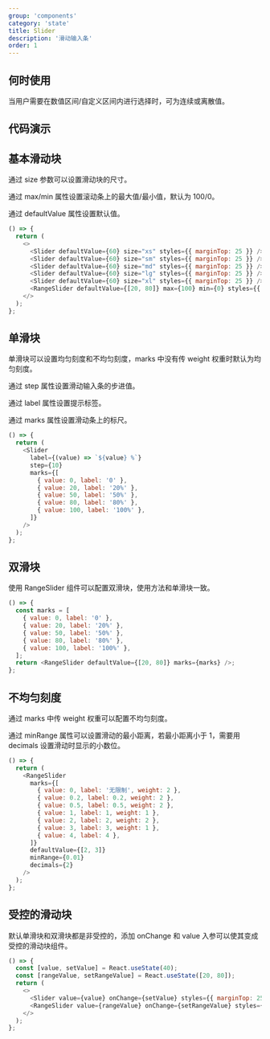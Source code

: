 ```yaml
---
group: 'components'
category: 'state'
title: Slider
description: '滑动输入条'
order: 1
---
```


## 何时使用

当用户需要在数值区间/自定义区间内进行选择时，可为连续或离散值。

## 代码演示

## 基本滑动块

通过 size 参数可以设置滑动块的尺寸。

通过 max/min 属性设置滚动条上的最大值/最小值，默认为 100/0。

通过 defaultValue 属性设置默认值。

```js live=true
() => {
  return (
    <>
      <Slider defaultValue={60} size="xs" styles={{ marginTop: 25 }} />
      <Slider defaultValue={60} size="sm" styles={{ marginTop: 25 }} />
      <Slider defaultValue={60} size="md" styles={{ marginTop: 25 }} />
      <Slider defaultValue={60} size="lg" styles={{ marginTop: 25 }} />
      <Slider defaultValue={60} size="xl" styles={{ marginTop: 25 }} />
      <RangeSlider defaultValue={[20, 80]} max={100} min={0} styles={{ marginTop: 25 }} />
    </>
  );
};
```

## 单滑块

单滑块可以设置均匀刻度和不均匀刻度，marks 中没有传 weight 权重时默认为均匀刻度。

通过 step 属性设置滑动输入条的步进值。

通过 label 属性设置提示标签。

通过 marks 属性设置滑动条上的标尺。

```js live=true
() => {
  return (
    <Slider
      label={(value) => `${value} %`}
      step={10}
      marks={[
        { value: 0, label: '0' },
        { value: 20, label: '20%' },
        { value: 50, label: '50%' },
        { value: 80, label: '80%' },
        { value: 100, label: '100%' },
      ]}
    />
  );
};
```

## 双滑块

使用 RangeSlider 组件可以配置双滑块，使用方法和单滑块一致。

```js live=true
() => {
  const marks = [
    { value: 0, label: '0' },
    { value: 20, label: '20%' },
    { value: 50, label: '50%' },
    { value: 80, label: '80%' },
    { value: 100, label: '100%' },
  ];
  return <RangeSlider defaultValue={[20, 80]} marks={marks} />;
};
```

## 不均匀刻度

通过 marks 中传 weight 权重可以配置不均匀刻度。

通过 minRange 属性可以设置滑动的最小距离，若最小距离小于 1，需要用 decimals 设置滑动时显示的小数位。

```js live=true
() => {
  return (
    <RangeSlider
      marks={[
        { value: 0, label: '无限制', weight: 2 },
        { value: 0.2, label: 0.2, weight: 2 },
        { value: 0.5, label: 0.5, weight: 2 },
        { value: 1, label: 1, weight: 1 },
        { value: 2, label: 2, weight: 2 },
        { value: 3, label: 3, weight: 1 },
        { value: 4, label: 4 },
      ]}
      defaultValue={[2, 3]}
      minRange={0.01}
      decimals={2}
    />
  );
};
```

## 受控的滑动块

默认单滑块和双滑块都是非受控的，添加 onChange 和 value 入参可以使其变成受控的滑动块组件。

```js live=true
() => {
  const [value, setValue] = React.useState(40);
  const [rangeValue, setRangeValue] = React.useState([20, 80]);
  return (
    <>
      <Slider value={value} onChange={setValue} styles={{ marginTop: 25 }} />
      <RangeSlider value={rangeValue} onChange={setRangeValue} styles={{ marginTop: 25 }} />
    </>
  );
};
```
